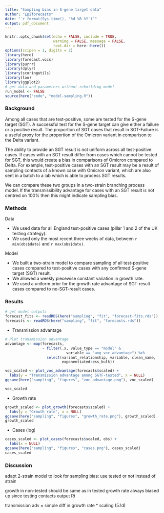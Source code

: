 ```yaml
---
title: "Sampling bias in S-gene target data"
author: "Epiforecasts"
date: "`r format(Sys.time(), '%d %B %Y')`"
output: pdf_document
---
```


```r
knitr::opts_chunk$set(echo = FALSE, include = TRUE, 
                      warning = FALSE, message = FALSE,
                      root.dir = here::here())
options(scipen = 1, digits = 2)
library(here)
library(forecast.vocs)
library(purrr)
library(dplyr)
library(scoringutils)
library(loo)
library(ggplot2)
# get data and parameters without rebuilding model
run_model <- FALSE
source(here("code", "model-sampling.R"))
```
### Background
Among all cases that are test-positive, some are tested for the S-gene target (SGT). A successful test for the S-gene target can give either a failure or a positive result. The proportion of SGT cases that result in SGT-Failure is a useful proxy for the proportion of the Omicron variant in comparison to the Delta variant. 

The ability to provide an SGT result is not uniform across all test-positive cases. If cases with an SGT result differ from cases which cannot be tested for SGT, this would create a bias in comparisons of Omicron compared to Delta. For example, test-positive cases with an SGT result may be a result of sampling contacts of a known case with Omicron variant, which are also sent in a batch to a lab which is able to process SGT results. 

We can compare these two groups in a two-strain branching process model. If the transmissibility advantage for cases with an SGT result is not centred on 100% then this might indicate sampling bias.

### Methods

Data

- We used data for all England test-positive cases (pillar 1 and 2 of the UK testing strategy). 
- We used only the most recent three weeks of data, between `r min(obs$date)` and `r max(obs$date)`.

Model

- We built a two-strain model to compare sampling of all test-positive cases compared to test-positive cases with any confirmed S-gene target (SGT) result. 
- We allowed a weekly piecewise constant variation in growth rate.
- We used a uniform prior for the growth rate advantage of SGT-result cases compared to no-SGT-result cases.


### Results {-}
```r
# get model outputs
forecast_fits <- readRDS(here("sampling", "fit", "forecast-fits.rds"))
forecasts <- readRDS(here("sampling", "fit", "forecasts.rds"))
```

- Transmission advantage

```r
# Plot transmission advantage
advantage <- map(forecasts,
                 ~ filter(.x, value_type == "model" &
                            variable == "avg_voc_advantage") %>%
                   select(variant_relationship, variable, clean_name, 
                          exponentiated:ess_bulk))

voc_scaled <- plot_voc_advantage(forecasts$scaled) +
  labs(y = "Transmission advantage among SGTF-tested", x = NULL)
ggsave(here("sampling", "figures", "voc_advantage.png"), voc_scaled)

voc_scaled

```


- Growth rate


```r
growth_scaled <- plot_growth(forecasts$scaled) +
  labs(y = "Growth rate", x = NULL)
ggsave(here("sampling", "figures", "growth_rate.png"), growth_scaled)
growth_scaled

```

- Cases (log)


```r
cases_scaled <- plot_cases(forecasts$scaled, obs) +
  labs(x = NULL)
ggsave(here("sampling", "figures", "cases.png"), cases_scaled)
cases_scaled

```


### Discussion {-}

adapt 2-strain model to look for sampling bias:
use tested or not instead of strain

growth in non-tested should be same as in tested
growth rate always biased up since testing contacts
output Rt


transmission adv = simple diff in growth rate * scaling (5.1d)
